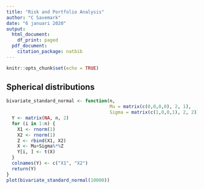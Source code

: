 ---
title: "Risk and Portfolio Analysis"
author: "C Savemark"
date: "6 januari 2020"
output:
  html_document:
    df_print: paged
  pdf_document:
    citation_package: natbib
---

```{r setup, include=FALSE}
knitr::opts_chunk$set(echo = TRUE)
```

## Spherical distributions

```{r 9.1, echo = TRUE}
bivariate_standard_normal <- function(n, 
                                      Mu = matrix(c(0,0,0,0), 2, 1), 
                                      Sigma = matrix(c(1,0,0,1), 2, 2)) {
  Y <- matrix(NA, n, 2)
  for (i in 1:n) {
    X1 <- rnorm(1)
    X2 <- rnorm(1)
    Z <- rbind(X1, X2)
    X <- Mu+Sigma%*%Z
    Y[i, ] <- t(X)
  }
  colnames(Y) <- c("X1", "X2")
  return(Y)
}
plot(bivariate_standard_normal(10000))
```
